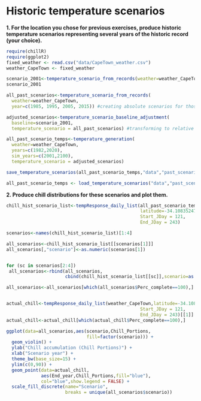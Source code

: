 # Historic temperature scenarios

**1. For the location you chose for previous exercises, produce historic temperature scenarios representing several years of the historic record (your choice).**
```r
require(chillR)
require(ggplot2)
fixed_weather <- read.csv("data/CapeTown_weather.csv")
weather_CapeTown <- fixed_weather
```

```r
scenario_2001<-temperature_scenario_from_records(weather=weather_CapeTown,year=2001)
scenario_2001

all_past_scenarios<-temperature_scenario_from_records(
  weather=weather_CapeTown,
  year=c(1985, 1995, 2005, 2015)) #creating absolute scenarios for those years

adjusted_scenarios<-temperature_scenario_baseline_adjustment(
  baseline=scenario_2001,
  temperature_scenario = all_past_scenarios) #transforming to relative with bl 96

all_past_scenario_temps<-temperature_generation(
  weather=weather_CapeTown,
  years=c(1982,2020),
  sim_years=c(2001,2100),
  temperature_scenario = adjusted_scenarios)
```

```r
save_temperature_scenarios(all_past_scenario_temps,"data","past_scenario_temps")
```

```r
all_past_scenario_temps <- load_temperature_scenarios("data","past_scenario_temps")
```

**2. Produce chill distributions for these scenarios and plot them.**
```r
chill_hist_scenario_list<-tempResponse_daily_list(all_past_scenario_temps,
                                                  latitude=-34.10835247406239,
                                                  Start_JDay = 121,
                                                  End_JDay = 243)

scenarios<-names(chill_hist_scenario_list)[1:4]

all_scenarios<-chill_hist_scenario_list[[scenarios[1]]]
all_scenarios[,"scenario"]<-as.numeric(scenarios[1])


for (sc in scenarios[2:4])
 all_scenarios<-rbind(all_scenarios,
                      cbind(chill_hist_scenario_list[[sc]],scenario=as.numeric(sc)))

all_scenarios<-all_scenarios[which(all_scenarios$Perc_complete==100),]


actual_chill<-tempResponse_daily_list(weather_CapeTown,latitude=-34.10835247406239,
                                                  Start_JDay = 121,
                                                  End_JDay = 243)[[1]]
actual_chill<-actual_chill[which(actual_chill$Perc_complete==100),]
```


```r
ggplot(data=all_scenarios,aes(scenario,Chill_Portions,
                              fill=factor(scenario))) +
  geom_violin() +
  ylab("Chill accumulation (Chill Portions)") +
  xlab("Scenario year") +
  theme_bw(base_size=15) +
  ylim(c(0,90)) +
  geom_point(data=actual_chill,
             aes(End_year,Chill_Portions,fill="blue"),
             col="blue",show.legend = FALSE) +
  scale_fill_discrete(name="Scenario",
                      breaks = unique(all_scenarios$scenario)) 
```

